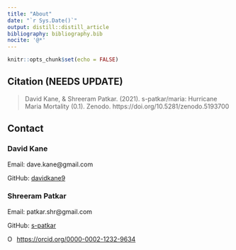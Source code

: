 ```yaml
---
title: "About"
date: "`r Sys.Date()`"
output: distill::distill_article
bibliography: bibliography.bib
nocite: '@*'
---
```


```r
knitr::opts_chunk$set(echo = FALSE)
```

## Citation (NEEDS UPDATE) 

> David Kane, & Shreeram Patkar. (2021). s-patkar/maria: Hurricane Maria Mortality (0.1). Zenodo. https://doi.org/10.5281/zenodo.5193700

## Contact

### David Kane

Email: dave.kane@gmail.com

GitHub: [davidkane9](https://github.com/davidkane9)

### Shreeram Patkar 

Email: patkar.shr@gmail.com

GitHub: [s-patkar](https://github.com/s-patkar)

<div itemscope itemtype="https://schema.org/Person"><a itemprop="sameAs" content="https://orcid.org/0000-0002-1232-9634" href="https://orcid.org/0000-0002-1232-9634" target="orcid.widget" rel="me noopener noreferrer" style="vertical-align:top;"><img src="https://orcid.org/sites/default/files/images/orcid_16x16.png" style="width:1em;margin-right:.5em;" alt="ORCID iD icon">https://orcid.org/0000-0002-1232-9634</a></div>








